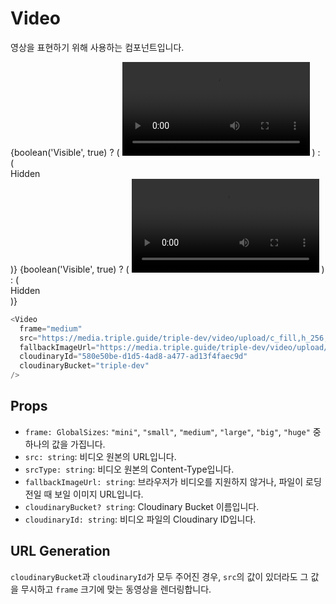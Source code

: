 
<Meta title="Core-Elements | Video" component={Video} />

# Video

영상을 표현하기 위해 사용하는 컴포넌트입니다.

<Preview>
  <Story name="비디오 with Autoplay">
    {boolean('Visible', true) ? (
      <VideoFrame
        frame={select(
          'Frame',
          ['mini', 'small', 'medium', 'large', 'big', 'huge'],
          'small',
        )}
        fallbackImageUrl={text(
          'Fallback URL',
          'https://media.triple.guide/triple-dev/video/upload/c_limit,f_auto,h_1024,w_1024/580e50be-d1d5-4ad8-a477-ad13f4faec9d.jpeg',
        )}
      >
        <Video
          autoPlay
          frame={select(
            'Frame',
            ['mini', 'small', 'medium', 'large', 'big', 'huge'],
            'small',
          )}
          src={text(
            'URL',
            'https://media.triple.guide/triple-dev/video/upload/c_fill,h_256,w_256,f_auto/580e50be-d1d5-4ad8-a477-ad13f4faec9d.mp4',
          )}
          fallbackImageUrl={text(
            'Fallback URL',
            'https://media.triple.guide/triple-dev/video/upload/c_limit,f_auto,h_1024,w_1024/580e50be-d1d5-4ad8-a477-ad13f4faec9d.jpeg',
          )}
          cloudinaryId={text(
            'Cloudinary ID',
            '580e50be-d1d5-4ad8-a477-ad13f4faec9d',
          )}
          cloudinaryBucket={text('Cloudinary Bucket', 'triple-dev')}
        />
      </VideoFrame>
    ) : (
      <div>Hidden</div>
    )}
  </Story>
  <Story name="비디오 without Autoplay">
    {boolean('Visible', true) ? (
      <VideoFrame
        frame={select(
          'Frame',
          ['mini', 'small', 'medium', 'large', 'big', 'huge'],
          'small',
        )}
        fallbackImageUrl={text(
          'Fallback URL',
          'https://media.triple.guide/triple-dev/video/upload/c_limit,f_auto,h_1024,w_1024/580e50be-d1d5-4ad8-a477-ad13f4faec9d.jpeg',
        )}
      >
        <Video
          frame={select(
            'Frame',
            ['mini', 'small', 'medium', 'large', 'big', 'huge'],
            'small',
          )}
          src={text(
            'URL',
            'https://media.triple.guide/triple-dev/video/upload/c_fill,h_256,w_256,f_auto/580e50be-d1d5-4ad8-a477-ad13f4faec9d.mp4',
          )}
          fallbackImageUrl={text(
            'Fallback URL',
            'https://media.triple.guide/triple-dev/video/upload/c_limit,f_auto,h_1024,w_1024/580e50be-d1d5-4ad8-a477-ad13f4faec9d.jpeg',
          )}
          cloudinaryId={text(
            'Cloudinary ID',
            '580e50be-d1d5-4ad8-a477-ad13f4faec9d',
          )}
          cloudinaryBucket={text('Cloudinary Bucket', 'triple-dev')}
        />
      </VideoFrame>
    ) : (
      <div>Hidden</div>
    )}
  </Story>
</Preview>

```js
<Video
  frame="medium"
  src="https://media.triple.guide/triple-dev/video/upload/c_fill,h_256,w_256,f_auto/580e50be-d1d5-4ad8-a477-ad13f4faec9d.mp4"
  fallbackImageUrl="https://media.triple.guide/triple-dev/video/upload/c_limit,f_auto,h_1024,w_1024/580e50be-d1d5-4ad8-a477-ad13f4faec9d.jpeg"
  cloudinaryId="580e50be-d1d5-4ad8-a477-ad13f4faec9d"
  cloudinaryBucket="triple-dev"
/>
```

## Props

- `frame: GlobalSizes`: `"mini"`, `"small"`, `"medium"`, `"large"`, `"big"`,
  `"huge"` 중 하나의 값을 가집니다.
- `src: string`: 비디오 원본의 URL입니다.
- `srcType: string`: 비디오 원본의 Content-Type입니다.
- `fallbackImageUrl: string`: 브라우저가 비디오를 지원하지 않거나, 파일이
  로딩 전일 때 보일 이미지 URL입니다.
- `cloudinaryBucket? string`: Cloudinary Bucket 이름입니다.
- `cloudinaryId: string`: 비디오 파일의 Cloudinary ID입니다.

## URL Generation

`cloudinaryBucket`과 `cloudinaryId`가 모두 주어진 경우, `src`의 값이 있더라도
그 값을 무시하고 `frame` 크기에 맞는 동영상을 렌더링합니다.
